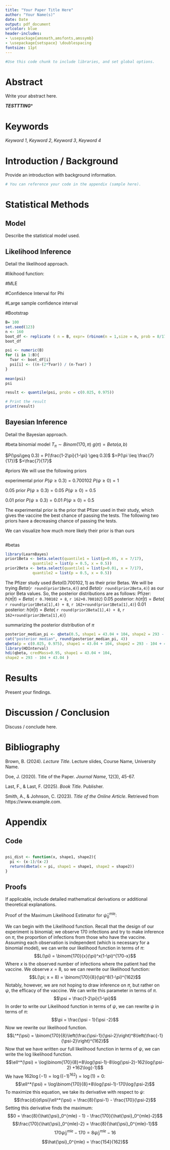 ```yaml
---
title: "Your Paper Title Here"
author: "Your Name(s)"
date: Date
output: pdf_document
urlcolor: blue
header-includes:
- \usepackage{amsmath,amsfonts,amssymb}
- \usepackage{setspace} \doublespacing
fontsize: 11pt
---
```


```r
#Use this code chunk to include libraries, and set global options.
```

# Abstract
Write your abstract here.

***TESTTTING****

# Keywords
*Keyword 1*, *Keyword 2*, *Keyword 3*, *Keyword 4*

\newpage

# Introduction / Background
Provide an introduction with background information.

```r
# You can reference your code in the appendix (sample here).
```

# Statistical Methods

## Model
Describe the statistical model used.

## Likelihood Inference
Detail the likelihood approach.

#likihood function:

#MLE

#Confidence Interval for Phi

  #Large sample confidence interval
  
  #Bootstrap
  
```r
B= 100
set.seed(123)
n <- 160
boot_df <- replicate ( n = B, expr= (rbinom(n = 1,size = n, prob = 8/170)))
boot_df

psi <- numeric(B)
for (i in 1:B){
  Tvar <- boot_df[i]
  psi[i] <- ((n-(2*Tvar)) / (n-Tvar) )
}                       
        
mean(psi)
psi

result <- quantile(psi, probs = c(0.025, 0.975))

# Print the result
print(result)

```
  

## Bayesian Inference
Detail the Bayesian approach.

#beta binomial model
$T_{\pi} \sim Binom(170,\pi)$
$g(\pi) = Beta(a,b)$

$P(\psi\geq 0.3) = P(\frac{1-2\pi}{1-\pi} \geq 0.3)$
$=P(\pi \leq \frac{7}{17})$
$=\frac{7}{17}$

#priors
We will use the following priors

experimental prior
$P(\psi \geq 0.3) = 0.700102$
$P(\psi \geq 0) = 1$

0.05 prior
$P(\psi \geq 0.3) = 0.05$
$P(\psi \geq 0) = 0.5$

0.01 prior
$P(\psi \geq 0.3) = 0.01$
$P(\psi \geq 0) = 0.5$

The experimental prior is the prior that Pfizer used in their study, which gives the vaccine the best chance of passing the tests. The following two priors have a decreasing chance of passing the tests.

We can visualize how much more likely their prior is than ours
```r

```


#betas

```r
library(LearnBayes)
prior1Beta <- beta.select(quantile1 = list(p=0.05, x = 7/17),
            quantile2 = list(p = 0.5, x = 0.5))
prior2Beta <- beta.select(quantile1 = list(p=0.01, x = 7/17),
            quantile2 = list(p = 0.5, x = 0.5))
```

The Pfizer study used $Beta(0.700102,1)$ as their prior Betas.
We will be trying $Beta($`r round(prior1Beta,4)`$)$ and $Beta($`r round(prior2Beta,4)`$)$ as our prior Beta values.
So, the posterior distributions are as follows:
Pfizer: $h(\pi|t) = Beta($ `r 0.700102 + 8`, `r 162+0.700102`$)$
0.05 posterior: $h(\pi|t) = Beta($ `r round(prior1Beta[1],4) + 8`, `r 162+round(prior1Beta[1],4)`$)$
0.01 posterior: $h(\pi|t) = Beta($ `r round(prior2Beta[1],4) + 8`, `r 162+round(prior2Beta[1],4)`$)$

summarizing the posterior distribution of $\pi$

```r
posterior_median_pi <- qbeta(0.5, shape1 = 43.04 + 104, shape2 = 293 - 104 + 43.04 )
cat("posterior median", round(posterior_median_pi, 4))
qbeta(p = c(0.025, 0.975), shape1 = 43.04 + 104, shape2 = 293 - 104 + 43.04)
library(HDInterval)
hdi(qbeta, credMass=0.95, shape1 = 43.04 + 104,
shape2 = 293 - 104 + 43.04 )

```

# Results
Present your findings. 

# Discussion / Conclusion
Discuss / conclude here.

# Bibliography

Brown, B. (2024). *Lecture Title*. Lecture slides, Course Name, University Name.

Doe, J. (2020). Title of the Paper. *Journal Name*, 12(3), 45-67.

Last, F., & Last, F. (2025). *Book Title*. Publisher.

Smith, A., & Johnson, C. (2023). *Title of the Online Article*. Retrieved from https://www.example.com.

# Appendix

## Code
```r
```

```r
psi_dist <- function(x, shape1, shape2){
  pi <- (x-1)/(x-2)
  return(dbeta(x = pi, shape1 = shape1, shape2 = shape2))
}
```

## Proofs
If applicable, include detailed mathematical derivations or additional theoretical explanations.

Proof of the Maximum Likelihood Estimator for $\widehat{\psi}_0^{mle}$:

We can begin with the Likelihood function. Recall that the design of our experiment is binomial; we observe 170 infections and try to make inference on $\pi$, the proportion of infections from those who have the vaccine. Assuming each observation is independent (which is necessary for a binomial model), we can write our likelihood function in terms of $\pi$:
$$L(\pi) = \binom{170}{x}(\pi)^x(1-\pi)^{170-x}$$
Where $x$ is the observed number of infections where the patient had the vaccine. We observe $x = 8$, so we can rewrite our likelihood function:
$$L(\pi; x = 8) = \binom{170}{8}(\pi)^8(1-\pi)^{162}$$
Notably, however, we are not hoping to draw inference on $\pi$, but rather on $\psi$, the efficacy of the vaccine. We can write this parameter in terms of $\pi$.
$$\psi = \frac{1-2\pi}{1-\pi}$$
In order to write our Likelihood function in terms of $\psi$, we can rewrite $\psi$ in terms of $\pi$:
$$\pi = \frac{\psi - 1}{\psi -2}$$
Now we rewrite our likelihood function.
$$L^*(\psi) = \binom{170}{8}\left(\frac{\psi-1}{\psi-2}\right)^8\left(\frac{-1}{\psi-2}\right)^{162}$$
Now that we have written our full likelihood function in terms of $\psi$, we can write the log likelihood function.
$$\ell^*(\psi) = \log\binom{170}{8}+8\log(\psi-1)-8\log(\psi-2)-162\log(\psi-2) +162\log(-1)$$
We have $162\log(-1) = \log((-1)^{162}) = \log(1) = 0$:
$$\ell^*(\psi) =  \log\binom{170}{8}+8\log(\psi-1)-170\log(\psi-2)$$
To maximize this equation, we take its derivative with respect to $\psi$:
$$\frac{d}{d\psi}\ell^*(\psi) = \frac{8}{\psi-1} - \frac{170}{\psi-2}$$
Setting this derivative finds the maximum:
$$0 = \frac{8}{\hat{\psi}_0^{mle} - 1} - \frac{170}{\hat{\psi}_0^{mle}-2}$$
$$\frac{170}{\hat{\psi}_0^{mle}-2} = \frac{8}{\hat{\psi}_0^{mle}-1}$$
$$170\hat{\psi}_0^{mle} - 170 = 8\hat{\psi}_0^{mle} - 16$$
$$\hat{\psi}_0^{mle} = \frac{154}{162}$$
